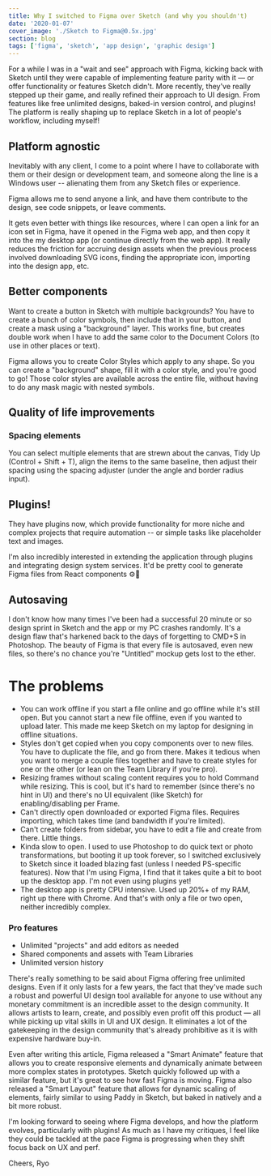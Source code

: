 ```yaml
---
title: Why I switched to Figma over Sketch (and why you shouldn't)
date: '2020-01-07'
cover_image: './Sketch to Figma@0.5x.jpg'
section: blog
tags: ['figma', 'sketch', 'app design', 'graphic design']
---
```


For a while I was in a "wait and see" approach with Figma, kicking back with Sketch until they were capable of implementing feature parity with it — or offer functionality or features Sketch didn't. More recently, they've really stepped up their game, and really refined their approach to UI design. From features like free unlimited designs, baked-in version control, and plugins! The platform is really shaping up to replace Sketch in a lot of people's workflow, including myself!

## Platform agnostic

Inevitably with any client, I come to a point where I have to collaborate with them or their design or development team, and someone along the line is a Windows user -- alienating them from any Sketch files or experience.

Figma allows me to send anyone a link, and have them contribute to the design, see code snippets, or leave comments.

It gets even better with things like resources, where I can open a link for an icon set in Figma, have it opened in the Figma web app, and then copy it into the my desktop app (or continue directly from the web app). It really reduces the friction for accruing design assets when the previous process involved downloading SVG icons, finding the appropriate icon, importing into the design app, etc.

## Better components

Want to create a button in Sketch with multiple backgrounds? You have to create a bunch of color symbols, then include that in your button, and create
a mask using a "background" layer. This works fine, but creates double work when I have to add the same color to the Document Colors (to use in other places or text).

Figma allows you to create Color Styles which apply to any shape. So you can create a "background" shape, fill it with a color style, and you're good to go! Those color styles are available across the entire file, without having to do any mask magic with nested symbols.

## Quality of life improvements

### Spacing elements

You can select multiple elements that are strewn about the canvas, Tidy Up (Control + Shift + T), align the items to the same baseline, then adjust their spacing using the spacing adjuster (under the angle and border radius input).

## Plugins!

They have plugins now, which provide functionality for more niche and complex projects that require automation -- or simple tasks like placeholder text and images.

I'm also incredibly interested in extending the application through plugins and integrating design system services. It'd be pretty cool to generate Figma files from React components ⚙️🔧

## Autosaving

I don't know how many times I've been had a successful 20 minute or so design sprint in Sketch and the app or my PC crashes randomly. It's a design flaw that's harkened back to the days of forgetting to CMD+S in Photoshop. The beauty of Figma is that every file is autosaved, even new files, so there's no chance you're "Untitled" mockup gets lost to the ether.

# The problems

- You can work offline if you start a file online and go offline while it's still open. But you cannot start a new file offline, even if you wanted to upload later. This made me keep Sketch on my laptop for designing in offline situations.
- Styles don't get copied when you copy components over to new files. You have to duplicate the file, and go from there. Makes it tedious when you want to merge a couple files together and have to create styles for one or the other (or lean on the Team Library if you're pro).
- Resizing frames without scaling content requires you to hold Command while resizing. This is cool, but it's hard to remember (since there's no hint in UI) and there's no UI equivalent (like Sketch) for enabling/disabling per Frame.
- Can't directly open downloaded or exported Figma files. Requires importing, which takes time (and bandwidth if you're limited).
- Can't create folders from sidebar, you have to edit a file and create from there. Little things.
- Kinda slow to open. I used to use Photoshop to do quick text or photo transformations, but booting it up took forever, so I switched exclusively to Sketch since it loaded blazing fast (unless I needed PS-specific features). Now that I'm using Figma, I find that it takes quite a bit to boot up the desktop app. I'm not even using plugins yet!
- The desktop app is pretty CPU intensive. Used up 20%+ of my RAM, right up there with Chrome. And that's with only a file or two open, neither incredibly complex.

### Pro features

- Unlimited "projects" and add editors as needed
- Shared components and assets with Team Libraries
- Unlimited version history

There's really something to be said about Figma offering free unlimited designs. Even if it only lasts for a few years, the fact that they've made such a robust and powerful UI design tool available for anyone to use without any monetary commitment is an incredible asset to the design community. It allows artists to learn, create, and possibly even profit off this product — all while picking up vital skills in UI and UX design. It eliminates a lot of the gatekeeping in the design community that's already prohibitive as it is with expensive hardware buy-in.

Even after writing this article, Figma released a "Smart Animate" feature that allows you to create responsive elements and dynamically animate between more complex states in prototypes. Sketch quickly followed up with a similar feature, but it's great to see how fast Figma is moving. Figma also released a "Smart Layout" feature that allows for dynamic scaling of elements, fairly similar to using Paddy in Sketch, but baked in natively and a bit more robust.

I'm looking forward to seeing where Figma develops, and how the platform evolves, particularly with plugins! As much as I have my critiques, I feel like they could be tackled at the pace Figma is progressing when they shift focus back on UX and perf.

Cheers,
Ryo
